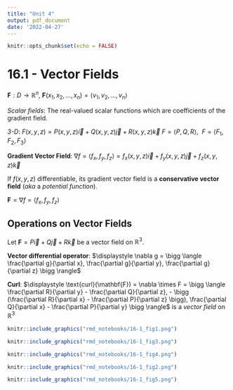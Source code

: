 ```yaml
---
title: "Unit 4"
output: pdf_document
date: '2022-04-27'
---
```


```r
knitr::opts_chunk$set(echo = FALSE)
```

# 16.1 - Vector Fields

$\textbf{F}: D \longrightarrow \mathbb{R}^n, \ \textbf{F}(x_1, x_2,..., x_n) = \langle v_1, v_2,\dots, v_n \rangle$

*Scalar fields*: The real-valued scalar functions which are coefficients of the gradient field. 

*3-D*: $F(x,y,z) = P(x,y,z)\vec{i} + Q(x,y,z)\vec{j} + R(x,y,z)\vec{k}$
$F = \langle P,Q,R \rangle, \ \ F = \langle F_1, F_2, F_3 \rangle$

**Gradient Vector Field**: $\nabla f = \langle f_x, f_y, f_z \rangle = f_x (x,y,z)\vec{i} + f_y(x,y,z)\vec{j} + f_z(x,y,z)\vec{k}$

If $f(x,y,z)$ differentiable, its gradient vector field is a **conservative vector field** (*aka* a *potential function*).

$\mathbf{F} = \nabla f = \langle f_x, f_y, f_z \rangle$


## Operations on Vector Fields 

Let $\mathbf{F} = P\vec i + Q\vec j + R\vec k$ be a vector field on $\mathbb{R}^3$. 

**Vector differential operator**: $\displaystyle \nabla g = \bigg \langle \frac{\partial g}{\partial x}, \frac{\partial g}{\partial y}, \frac{\partial g}{\partial z} \bigg \rangle$

**Curl**: $\displaystyle \text{curl}(\mathbf{F}) = \nabla \times F = \bigg \langle \frac{\partial R}{\partial y} - \frac{\partial Q}{\partial z}, - \bigg (\frac{\partial R}{\partial x} - \frac{\partial P}{\partial z} \bigg), \frac{\partial Q}{\partial x} - \frac{\partial P}{\partial y} \bigg \rangle$ is a *vector field* on $\mathbb{R}^3$ 

```r
knitr::include_graphics("rmd_notebooks/16-1_fig1.png")
```


```r
knitr::include_graphics("rmd_notebooks/16-1_fig3.png")
```


```r
knitr::include_graphics("rmd_notebooks/16-1_fig4.png")
```


```r
knitr::include_graphics("rmd_notebooks/16-1_fig2.png")
```

```r
knitr::include_graphics("rmd_notebooks/16-1_fig5.png")
```










